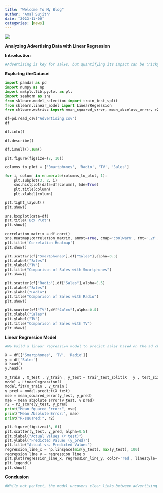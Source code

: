 ```yaml
---
title: "Welcome To My Blog"
author: "Amal Sujith"
date: "2023-11-06"
categories: [news]
---
```


![](thumbnail.jpg)

**Analyzing Advertising Data with Linear Regression**



**Introduction**
```python
#Advertising is key for sales, but quantifying its impact can be tricky. In this post, we'll use Python to explore an advertising dataset, visualize relationships, and build a model to predict sales based on ad spending.
```

**Exploring the Dataset**
```python
import pandas as pd
import numpy as np
import matplotlib.pyplot as plt
import seaborn as sns
from sklearn.model_selection import train_test_split
from sklearn.linear_model import LinearRegression
from sklearn.metrics import mean_squared_error, mean_absolute_error, r2_score

df=pd.read_csv("Advertising.csv")
df
```

```python

df.info()
```
```python
df.describe()
```
```python
df.isnull().sum()
```
```python
plt.figure(figsize=(8, 10))

columns_to_plot = ['Smartphones', 'Radio', 'TV', 'Sales']

for i, column in enumerate(columns_to_plot, 1):
    plt.subplot(3, 2, i)
    sns.histplot(data=df[column], kde=True)
    plt.title(column)
    plt.xlabel(column)

plt.tight_layout()
plt.show() 
```
```python
sns.boxplot(data=df)
plt.title('Box Plot')
plt.show()
```
```python
correlation_matrix = df.corr()
sns.heatmap(correlation_matrix, annot=True, cmap='coolwarm', fmt='.2f', linewidths=0.5)
plt.title('Correlation Heatmap')
plt.show()
```
```python
plt.scatter(df["Smartphones"],df["Sales"],alpha=0.5)
plt.xlabel("Sales")
plt.ylabel("TV")
plt.title("Comparison of Sales with Smartphones")
plt.show()
```
```python
plt.scatter(df["Radio"],df["Sales"],alpha=0.5)
plt.xlabel("Sales")
plt.ylabel("Radio")
plt.title("Comparison of Sales with Radio")
plt.show()
```
```python
plt.scatter(df["TV"],df["Sales"],alpha=0.5)
plt.xlabel("Sales")
plt.ylabel("TV")
plt.title("Comparison of Sales with TV")
plt.show()
```

**Linear Regression Model**
```python
#We build a linear regression model to predict sales based on the ad channels. After splitting the data into training and test sets, we fit and evaluate the model.It achieves decent performance in predicting sales numbers based on new ad input data. Checking the actuals vs predictions shows the relationship and where the model.
```

```python
X = df[['Smartphones', 'TV', 'Radio']]
y = df['Sales']
X.head()
y.head()
```
```python
X_train , X_test , y_train , y_test = train_test_split(X , y , test_size=0.2 , random_state=100)
model = LinearRegression()
model.fit(X_train , y_train )
y_pred = model.predict(X_test)
mse = mean_squared_error(y_test, y_pred)
mae = mean_absolute_error(y_test, y_pred)
r2 = r2_score(y_test, y_pred)
print("Mean Squared Error:", mse)
print("Mean Absolute Error:", mae)
print("R-squared:", r2)
```
```python
plt.figure(figsize=(8, 6))
plt.scatter(y_test, y_pred, alpha=0.5)
plt.xlabel("Actual Values (y_test)")
plt.ylabel("Predicted Values (y_pred)")
plt.title("Actual vs. Predicted Values")
regression_line_x = np.linspace(min(y_test), max(y_test), 100)
regression_line_y = regression_line_x
plt.plot(regression_line_x, regression_line_y, color='red', linestyle='--', label="Regression Line")
plt.legend()
plt.show()
```
**Conclusion**
```python

#While not perfect, the model uncovers clear links between advertising dollars and sales response. This enables data-driven decisions about marketing mix and budget allocation. There are many opportunities to improve the model with techniques like regularization and interactions. But it's a solid starting point to quantify advertising's impact.
```